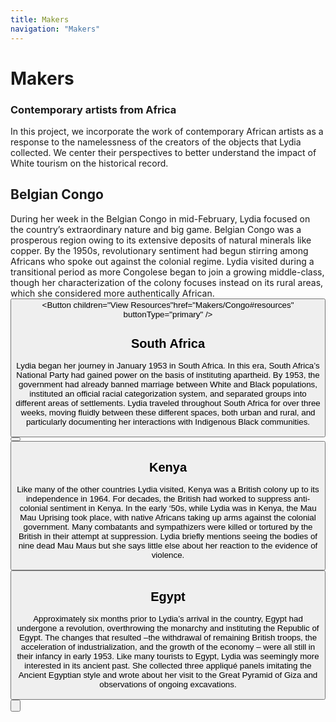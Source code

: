 ```yaml
---
title: Makers
navigation: "Makers"
---
```

<h1>Makers</h1>
<h3>Contemporary artists from Africa</h3>
In this project, we incorporate the work of contemporary African artists as a response to the namelessness of the creators of the objects that Lydia collected. We center their perspectives to better understand the impact of White tourism on the historical record.

## Belgian Congo
  
During her week in the Belgian Congo in mid-February, Lydia focused on the country’s extraordinary nature and big game. Belgian Congo was a prosperous region owing to its extensive deposits of natural minerals like copper. By the 1950s, revolutionary sentiment had begun stirring among Africans who spoke out against the colonial regime. Lydia visited during a transitional period as more Congolese began to join a growing middle-class, though her characterization of the colony focuses instead on its rural areas, which she considered more authentically African. 
<Button children="View Artists" href="Makers/Congo" buttonType="primary" /><Button children="View Resources"href="Makers/Congo#resources" buttonType="primary" />

## South Africa
  
Lydia began her journey in January 1953 in South Africa. In this era, South Africa’s National Party had gained power on the basis of instituting apartheid. By 1953, the government had already banned marriage between White and Black populations, instituted an official racial categorization system, and separated groups into different areas of settlements. Lydia traveled throughout South Africa for over three weeks, moving fluidly between these different spaces, both urban and rural, and particularly documenting her interactions with Indigenous Black communities.
<Button children="View Artists" href="Makers/southAfrica" buttonType="primary" /><Button children="View Resources" href="Makers/southAfrica#resources" buttonType="primary" />

## Kenya
  
Like many of the other countries Lydia visited, Kenya was a British colony up to its independence in 1964. For decades, the British had worked to suppress anti-colonial sentiment in Kenya. In the early ‘50s, while Lydia was in Kenya, the Mau Mau Uprising took place, with native Africans taking up arms against the colonial government. Many combatants and sympathizers were killed or tortured by the British in their attempt at suppression. Lydia briefly mentions seeing the bodies of nine dead Mau Maus but she says little else about her reaction to the evidence of violence. 
<Button children="View Artists" href="Makers/Kenya" buttonType="primary" />

 ## Egypt
  
Approximately six months prior to Lydia’s arrival in the country, Egypt had undergone a revolution, overthrowing the monarchy and instituting the Republic of Egypt. The changes that resulted –the withdrawal of remaining British troops, the acceleration of industrialization, and the growth of the economy – were all still in their infancy in early 1953. Like many tourists to Egypt, Lydia was seemingly more interested in its ancient past. She collected three appliqué panels imitating the Ancient Egyptian style and wrote about her visit to the Great Pyramid of Giza and observations of ongoing excavations. 
<Button children="View Artists" href="Makers/Egypt" buttonType="primary" />